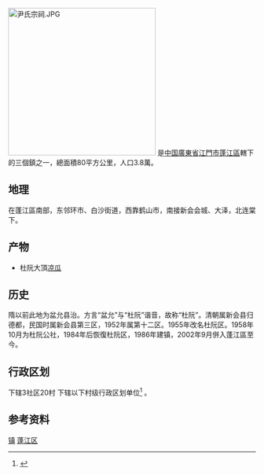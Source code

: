 {{中国乡级行政区|44/07/03/103/000}}
[[File:尹氏宗祠.JPG|300px]]
'''{{PAGENAMEBASE}}'''是[[中国|中国]][[廣東省|廣東省]][[江門市|江門市]][[蓬江區|蓬江區]]轄下的三個鎮之一，總面積80平方公里，人口3.8萬。

==地理==
{{PAGENAMEBASE}}在蓬江區南部，东邻环市、白沙街道，西靠鹤山市，南接新会会城、大泽，北连棠下。

==产物==
* 杜阮大頂[[凉瓜|凉瓜]]

==历史==
隋以前此地为盆允县治。方言“盆允”与“杜阮”谐音，故称“杜阮”。清朝属新会县归德都，民国时属新会县第三区，1952年属第十二区。1955年改名杜阮区。1958年10月为杜阮公社，1984年后恢復杜阮区，1986年建镇，2002年9月併入蓬江區至今。

==行政区划==
下辖3社区20村
{{PAGENAMEBASE}}下辖以下村级行政区划单位<ref>{{PRC admin/ref sgc|44/07/03/103/000}}</ref>
{{PRC admin/children|44/07/03/103/000}}。

== 参考资料 ==
{{reflist}}

{{GD-stub}}
{{PRC admin/navcat|44/07/03/103/000}}
[[Category:蓬江区行政区划|镇]]
[[Category:江门建制镇|蓬江区]]